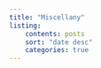 ```yaml
---
title: "Miscellany"
listing:
    contents: posts
    sort: "date desc"
    categories: true
---
```

